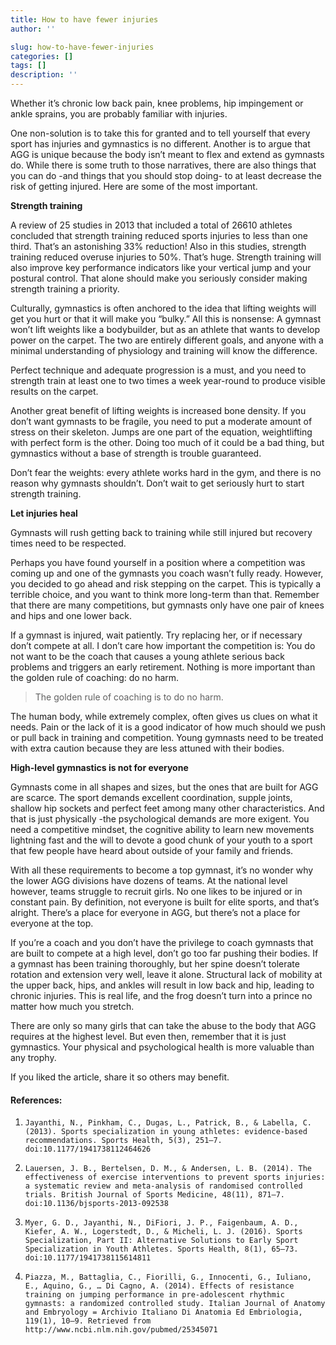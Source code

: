 ```yaml
---
title: How to have fewer injuries
author: ''

slug: how-to-have-fewer-injuries
categories: []
tags: []
description: ''
---
```

Whether it's chronic low back pain, knee problems, hip impingement or ankle sprains, you are probably familiar with injuries.

One non-solution is to take this for granted and to tell yourself that every sport has injuries and gymnastics is no different. Another is to argue that AGG is unique because the body isn't meant to flex and extend as gymnasts do. 
While there is some truth to those narratives, there are also things that you can do -and things that you should stop doing- to at least decrease the risk of getting injured. Here are some of the most important.

__Strength training__

A review of 25 studies in 2013 that included a total of 26610 athletes concluded that strength training reduced sports injuries to less than one third. That's an astonishing 33% reduction! Also in this studies, strength training reduced overuse injuries to 50%. That's huge. Strength training will also improve key performance indicators like your vertical jump and your postural control. That alone should make you seriously consider making strength training a priority. 

Culturally, gymnastics is often anchored to the idea that lifting weights will get you hurt or that it will make you "bulky." All this is nonsense: A gymnast won't lift weights like a bodybuilder, but as an athlete that wants to develop power on the carpet. The two are entirely different goals, and anyone with a minimal understanding of physiology and training will know the difference. 

Perfect technique and adequate progression is a must, and you need to strength train at least one to two times a week year-round to produce visible results on the carpet.

Another great benefit of lifting weights is increased bone density. If you don't want gymnasts to be fragile, you need to put a moderate amount of stress on their skeleton. Jumps are one part of the equation, weightlifting with perfect form is the other. Doing too much of it could be a bad thing, but gymnastics without a base of strength is trouble guaranteed. 

Don't fear the weights: every athlete works hard in the gym, and there is no reason why gymnasts shouldn't. Don’t wait to get seriously hurt to start strength training. 

__Let injuries heal__

Gymnasts will rush getting back to training while still injured but recovery times need to be respected.

Perhaps you have found yourself in a position where a competition was coming up and one of the gymnasts you coach wasn't fully ready. However, you decided to go ahead and risk stepping on the carpet. This is typically a terrible choice, and you want to think more long-term than that.
Remember that there are many competitions, but gymnasts only have one pair of knees and hips and one lower back. 

If a gymnast is injured, wait patiently. Try replacing her, or if necessary don't compete at all. I don't care how important the competition is: You do not want to be the coach that causes a young athlete serious back problems and triggers an early retirement. Nothing is more important than the golden rule of coaching: do no harm.

>The golden rule of coaching is to do no harm.


The human body, while extremely complex, often gives us clues on what it needs. Pain or the lack of it is a good indicator of how much should we push or pull back in training and competition. Young gymnasts need to be treated with extra caution because they are less attuned with their bodies.


__High-level gymnastics is not for everyone__

Gymnasts come in all shapes and sizes, but the ones that are built for AGG are scarce. The sport demands excellent coordination, supple joints, shallow hip sockets and perfect feet among many other characteristics. And that is just physically -the psychological demands are more exigent.
You need a competitive mindset, the cognitive ability to learn new movements lightning fast and the will to devote a good chunk of your youth to a sport that few people have heard about outside of your family and friends.

With all these requirements to become a top gymnast, it's no wonder why the lower AGG divisions have dozens of teams. At the national level however, teams struggle to recruit girls. No one likes to be injured or in constant pain. By definition, not everyone is built for elite sports, and that's alright. There's a place for everyone in AGG, but there's not a place for everyone at the top.

If you're a coach and you don't have the privilege to coach gymnasts that are built to compete at a high level, don't go too far pushing their bodies. If a gymnast has been training thoroughly, but her spine doesn't tolerate rotation and extension very well, leave it alone. Structural lack of mobility at the upper back, hips, and ankles will result in low back and hip, leading to chronic injuries. This is real life, and the frog doesn't turn into a prince no matter how much you stretch.

There are only so many girls that can take the abuse to the body that AGG requires at the highest level. But even then, remember that it is just gymnastics. Your physical and psychological health is more valuable than any trophy.

If you liked the article, share it so others may benefit.

#### References:

1.     Jayanthi, N., Pinkham, C., Dugas, L., Patrick, B., & Labella, C. (2013). Sports specialization in young athletes: evidence-based recommendations. Sports Health, 5(3), 251–7. doi:10.1177/1941738112464626

2.     Lauersen, J. B., Bertelsen, D. M., & Andersen, L. B. (2014). The effectiveness of exercise interventions to prevent sports injuries: a systematic review and meta-analysis of randomised controlled trials. British Journal of Sports Medicine, 48(11), 871–7. doi:10.1136/bjsports-2013-092538

3.     Myer, G. D., Jayanthi, N., DiFiori, J. P., Faigenbaum, A. D., Kiefer, A. W., Logerstedt, D., & Micheli, L. J. (2016). Sports Specialization, Part II: Alternative Solutions to Early Sport Specialization in Youth Athletes. Sports Health, 8(1), 65–73. doi:10.1177/1941738115614811

4.     Piazza, M., Battaglia, C., Fiorilli, G., Innocenti, G., Iuliano, E., Aquino, G., … Di Cagno, A. (2014). Effects of resistance training on jumping performance in pre-adolescent rhythmic gymnasts: a randomized controlled study. Italian Journal of Anatomy and Embryology = Archivio Italiano Di Anatomia Ed Embriologia, 119(1), 10–9. Retrieved from http://www.ncbi.nlm.nih.gov/pubmed/25345071



